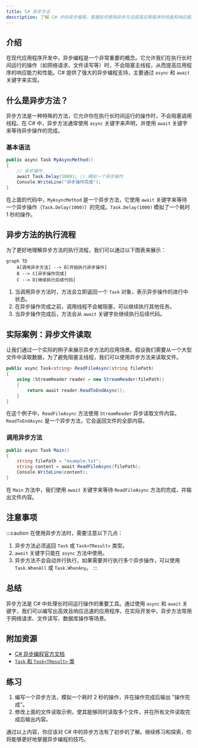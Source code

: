 ```yaml
---
title: C# 异步方法
description: 了解 C# 中的异步编程，掌握如何使用异步方法提高应用程序的性能和响应能力。
---
```


## 介绍

在现代应用程序开发中，异步编程是一个非常重要的概念。它允许我们在执行长时间运行的操作（如网络请求、文件读写等）时，不会阻塞主线程，从而提高应用程序的响应能力和性能。C# 提供了强大的异步编程支持，主要通过 `async` 和 `await` 关键字来实现。

## 什么是异步方法？

异步方法是一种特殊的方法，它允许你在执行长时间运行的操作时，不会阻塞调用线程。在 C# 中，异步方法通常使用 `async` 关键字来声明，并使用 `await` 关键字来等待异步操作的完成。

### 基本语法

```csharp
public async Task MyAsyncMethod()
{
    // 异步操作
    await Task.Delay(1000); // 模拟一个异步操作
    Console.WriteLine("异步操作完成");
}
```

在上面的代码中，`MyAsyncMethod` 是一个异步方法，它使用 `await` 关键字来等待一个异步操作（`Task.Delay(1000)`）的完成。`Task.Delay(1000)` 模拟了一个耗时 1 秒的操作。

## 异步方法的执行流程

为了更好地理解异步方法的执行流程，我们可以通过以下图表来展示：

```mermaid
graph TD
    A[调用异步方法] --> B[开始执行异步操作]
    B --> C[异步操作完成]
    C --> D[继续执行后续代码]
```

1. 当调用异步方法时，方法会立即返回一个 `Task` 对象，表示异步操作的进行中状态。
2. 在异步操作完成之前，调用线程不会被阻塞，可以继续执行其他任务。
3. 当异步操作完成后，方法会从 `await` 关键字处继续执行后续代码。

## 实际案例：异步文件读取

让我们通过一个实际的例子来展示异步方法的应用场景。假设我们需要从一个大型文件中读取数据，为了避免阻塞主线程，我们可以使用异步方法来读取文件。

```csharp
public async Task<string> ReadFileAsync(string filePath)
{
    using (StreamReader reader = new StreamReader(filePath))
    {
        return await reader.ReadToEndAsync();
    }
}
```

在这个例子中，`ReadFileAsync` 方法使用 `StreamReader` 异步读取文件内容。`ReadToEndAsync` 是一个异步方法，它会返回文件的全部内容。

### 调用异步方法

```csharp
public async Task Main()
{
    string filePath = "example.txt";
    string content = await ReadFileAsync(filePath);
    Console.WriteLine(content);
}
```

在 `Main` 方法中，我们使用 `await` 关键字来等待 `ReadFileAsync` 方法的完成，并输出文件内容。

## 注意事项

:::caution
在使用异步方法时，需要注意以下几点：
1. 异步方法必须返回 `Task` 或 `Task<TResult>` 类型。
2. `await` 关键字只能在 `async` 方法中使用。
3. 异步方法不会自动并行执行，如果需要并行执行多个异步操作，可以使用 `Task.WhenAll` 或 `Task.WhenAny`。
:::

## 总结

异步方法是 C# 中处理长时间运行操作的重要工具。通过使用 `async` 和 `await` 关键字，我们可以编写出高效且响应迅速的应用程序。在实际开发中，异步方法常用于网络请求、文件读写、数据库操作等场景。

## 附加资源

- [C# 异步编程官方文档](https://learn.microsoft.com/zh-cn/dotnet/csharp/programming-guide/concepts/async/)
- [`Task` 和 `Task<TResult>` 类](https://learn.microsoft.com/zh-cn/dotnet/api/system.threading.tasks.task?view=net-7.0)

## 练习

1. 编写一个异步方法，模拟一个耗时 2 秒的操作，并在操作完成后输出 "操作完成"。
2. 修改上面的文件读取示例，使其能够同时读取多个文件，并在所有文件读取完成后输出内容。

通过以上内容，你应该对 C# 中的异步方法有了初步的了解。继续练习和探索，你将能够更好地掌握异步编程的技巧。